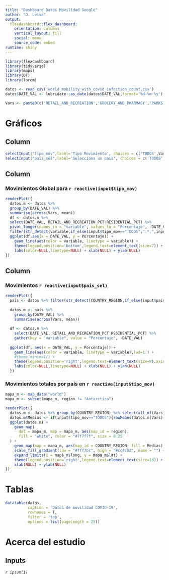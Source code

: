 ---
title: "Dashboard Datos Movilidad Google"
author: "D. Leiva"
output: 
  flexdashboard::flex_dashboard:
    orientation: columns
    vertical_layout: fill
    social: menu
    source_code: embed
runtime: shiny
---

```{r setup, include=FALSE}
library(flexdashboard)
library(tidyverse)
library(maps)
library(DT)
library(lorem)
```

```{r message=FALSE}
datos <- read_csv('world_mobility_with_covid_infection_count.csv')
datos$DATE_VAL <- lubridate::as_date(datos$DATE_VAL,format='%d-%m-%y')

Vars <- paste0(c('RETAIL_AND_RECREATION','GROCERY_AND_PHARMACY','PARKS','TRANSIT_STATIONS','WORKPLACES','RESIDENTIAL'),'_PCT')
```

Gráficos {data-icon="fa-signal"}
=======================================================================

Column {.sidebar data-height=150}
-----------------------------------------------------------------------

```{r}

selectInput("tipo_mov",label='Tipo Movimiento', choices = c('TODOS',Vars),selected='TODOS',width='200px')
selectInput("pais_sel",label='Selecciona un país', choices = c('TODOS',unique(datos$COUNTRY_REGION)),selected='TODOS',width='200px')
```


Column {data-width=550}
-----------------------------------------------------------------------

### Movimientos Global para `r reactive(input$tipo_mov)`

```{r}

renderPlot({
  datos.m <- datos %>% 
  group_by(DATE_VAL) %>% 
  summarise(across(Vars, mean))
  df <- datos.m %>%
  select(DATE_VAL, RETAIL_AND_RECREATION_PCT:RESIDENTIAL_PCT) %>%
  pivot_longer(names_to = "variable", values_to = "Porcentaje", -DATE_VAL) %>% 
  filter(str_detect(variable,if_else(input$tipo_mov=="TODOS",".*.",input$tipo_mov)))
  ggplot(df,aes(x = DATE_VAL, y = Porcentaje)) + 
    geom_line(aes(color = variable, linetype = variable)) +
    theme(legend.position='bottom',legend.text=element_text(size=7)) +
    labs(color=NULL,linetype=NULL) + xlab(NULL) + ylab(NULL)
})

```

Column {data-width=450}
-----------------------------------------------------------------------

### Movimientos `r reactive(input$pais_sel)`

```{r fig.width = 16,fig.height=10}
renderPlot({
  pais <- datos %>% filter(str_detect(COUNTRY_REGION,if_else(input$pais_sel=="TODOS",".*.",input$pais_sel)))
  
  datos.m <- pais %>% 
    group_by(DATE_VAL) %>% 
    summarise(across(Vars, mean))
  
  df <- datos.m %>%
    select(DATE_VAL, RETAIL_AND_RECREATION_PCT:RESIDENTIAL_PCT) %>%
    gather(key = "variable", value = "Porcentaje", -DATE_VAL)
  
  ggplot(df, aes(x = DATE_VAL, y = Porcentaje)) + 
    geom_line(aes(color = variable, linetype = variable),lwd=1.) +
    #theme_minimal() +
    theme(legend.position='right',legend.text=element_text(size=8),axis.text.x = element_text(size=12)) +
    labs(color=NULL,linetype=NULL) + xlab(NULL) + ylab(NULL)  
  })

```

### Movimientos totales por país en `r reactive(input$tipo_mov)`

```{r message=FALSE,fig.width = 16,fig.height=10}
mapa_m <- map_data("world")
mapa_m <- subset(mapa_m, region != "Antarctica")

renderPlot({
  datos.m <- datos %>% group_by(COUNTRY_REGION) %>% select(all_of(Vars)) %>% summarise_all(vars=Vars,mean)
  datos.m$Medias <- if(input$tipo_mov=="TODOS"){rowMeans(datos.m[Vars])} else{rowMeans(datos.m[input$tipo_mov])}
  ggplot(datos.m) +
    geom_map(
      dat = mapa_m, map = mapa_m, aes(map_id = region),
      fill = "white", color = "#7f7f7f", size = 0.25
  ) +
    geom_map(map = mapa_m, aes(map_id = COUNTRY_REGION, fill = Medias), size = 0.25) +
    scale_fill_gradient(low = "#fff7bc", high = "#cc4c02", name = "") +
    expand_limits(x = mapa_m$long, y = mapa_m$lat) +
    theme(legend.position='right',legend.text=element_text(size=18)) +
    xlab(NULL) + ylab(NULL)
})

```


Tablas {data-icon="fa-table"}
========================================================================


```{r}
datatable(datos,
          caption = 'Datos de movilidad COVID-19',
          rownames = T,
          filter = 'top',
          options = list(pageLength = 25))
```

Acerca del estudio {data-icon="fa-globe"}
===========================================

Inputs {.sidebar data-height=400}
-----------------------------------------------------------------------

*`r ipsum(1)`*